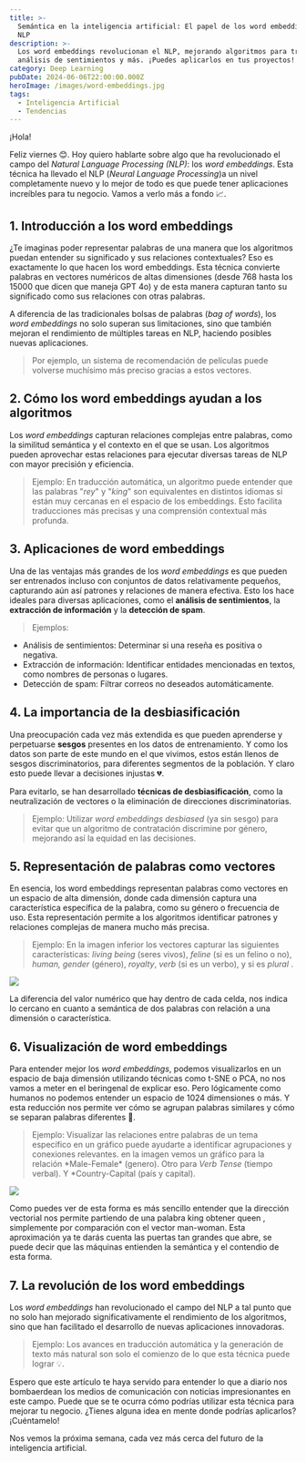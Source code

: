 ```yaml
---
title: >-
  Semántica en la inteligencia artificial: El papel de los word embeddings en
  NLP
description: >-
  Los word embeddings revolucionan el NLP, mejorando algoritmos para traducción,
  análisis de sentimientos y más. ¡Puedes aplicarlos en tus proyectos!
category: Deep Learning
pubDate: 2024-06-06T22:00:00.000Z
heroImage: /images/word-embeddings.jpg
tags:
  - Inteligencia Artificial
  - Tendencias
---
```


¡Hola!

Feliz viernes 😊. Hoy quiero hablarte sobre algo que ha revolucionado el campo del *Natural Language Processing (NLP)*: los *word embeddings*. Esta técnica ha llevado el NLP (*Neural Language Processing*)a un nivel completamente nuevo y lo mejor de todo es que puede tener aplicaciones increíbles para tu negocio. Vamos a verlo más a fondo 📈.

## **1. Introducción a los word embeddings**

¿Te imaginas poder representar palabras de una manera que los algoritmos puedan entender su significado y sus relaciones contextuales? Eso es exactamente lo que hacen los word embeddings. Esta técnica convierte palabras en vectores numéricos de altas dimensiones (desde 768 hasta los 15000 que dicen que maneja GPT 4o) y de esta manera capturan tanto su significado como sus relaciones con otras palabras.

A diferencia de las tradicionales bolsas de palabras (*bag of words*), los *word embeddings* no solo superan sus limitaciones, sino que también mejoran el rendimiento de múltiples tareas en NLP, haciendo posibles nuevas aplicaciones.

> Por ejemplo, un sistema de recomendación de películas puede volverse muchísimo más preciso gracias a estos vectores.

## **2. Cómo los word embeddings ayudan a los algoritmos**

Los *word embeddings* capturan relaciones complejas entre palabras, como la similitud semántica y el contexto en el que se usan. Los algoritmos pueden aprovechar estas relaciones para ejecutar diversas tareas de NLP con mayor precisión y eficiencia.

> Ejemplo: En traducción automática, un algoritmo puede entender que las palabras "*rey*" y "*king*" son equivalentes en distintos idiomas si están muy cercanas en el espacio de los embeddings. Esto facilita traducciones más precisas y una comprensión contextual más profunda.

## **3. Aplicaciones de word embeddings**

Una de las ventajas más grandes de los *word embeddings* es que pueden ser entrenados incluso con conjuntos de datos relativamente pequeños, capturando aún así patrones y relaciones de manera efectiva. Esto los hace ideales para diversas aplicaciones, como el **análisis de sentimientos**, la **extracción de información** y la **detección de spam**.

> Ejemplos:

* Análisis de sentimientos: Determinar si una reseña es positiva o negativa.
* Extracción de información: Identificar entidades mencionadas en textos, como nombres de personas o lugares.
* Detección de spam: Filtrar correos no deseados automáticamente.

## **4. La importancia de la desbiasificación**

Una preocupación cada vez más extendida es que pueden aprenderse y perpetuarse **sesgos** presentes en los datos de entrenamiento. Y como los datos son parte de este mundo en el que vivimos, estos están llenos de sesgos discriminatorios, para diferentes segmentos de la población. Y claro esto puede llevar a decisiones injustas 💔.

Para evitarlo, se han desarrollado **técnicas de desbiasificación**, como la neutralización de vectores o la eliminación de direcciones discriminatorias.

> Ejemplo: Utilizar *word embeddings* *desbiased* (ya sin sesgo) para evitar que un algoritmo de contratación discrimine por género, mejorando así la equidad en las decisiones.

## **5. Representación de palabras como vectores**

En esencia, los word embeddings representan palabras como vectores en un espacio de alta dimensión, donde cada dimensión captura una característica específica de la palabra, como su género o frecuencia de uso. Esta representación permite a los algoritmos identificar patrones y relaciones complejas de manera mucho más precisa.

> Ejemplo: En la imagen inferior los vectores capturar las siguientes características: *living being* (seres vivos), *feline* (si es un felino o no), *human, gender* (género), *royalty*, *verb* (si es un verbo), y si es *plural* .

![](/images/word--embeddings2.png)

La diferencia del valor numérico que hay dentro de cada celda, nos indica lo cercano en cuanto a semántica de dos palabras con relación a una dimensión o característica.

## **6. Visualización de word embeddings**

Para entender mejor los *word embeddings*, podemos visualizarlos en un espacio de baja dimensión utilizando técnicas como t-SNE o PCA, no nos vamos a meter en el beringenal de explicar eso. Pero lógicamente como humanos no podemos entender un espacio de 1024 dimensiones o más. Y esta reducción nos permite ver cómo se agrupan palabras similares y cómo se separan palabras diferentes 🧩.

> Ejemplo: Visualizar las relaciones entre palabras de un tema específico en un gráfico puede ayudarte a identificar agrupaciones y conexiones relevantes. en la imagen vemos un gráfico para la relación \*Male-Female\* (genero). Otro para *Verb Tense* (tiempo verbal). Y \*Country-Capital (país y capital).

![](/images/word-embeddings3.jpg)

Como puedes ver de esta forma es más sencillo entender que la dirección vectorial nos permite partiendo de una palabra king obtener queen , simplemente por comparación con el vector man-woman. Esta aproximación ya te darás cuenta las puertas tan grandes que abre, se puede decir que las máquinas entienden la semántica y el contendio de esta forma.

## **7. La revolución de los word embeddings**

Los *word embeddings* han revolucionado el campo del NLP a tal punto que no solo han mejorado significativamente el rendimiento de los algoritmos, sino que han facilitado el desarrollo de nuevas aplicaciones innovadoras.

> Ejemplo: Los avances en traducción automática y la generación de texto más natural son solo el comienzo de lo que esta técnica puede lograr 💡.

Espero que este artículo te haya servido para entender lo que a diario nos bombaerdean los medios de comunicación con noticias impresionantes en este campo. Puede que se te ocurra cómo podrías utilizar esta técnica para mejorar tu negocio. ¿Tienes alguna idea en mente donde podrías aplicarlos?¡Cuéntamelo!

Nos vemos la próxima semana, cada vez más cerca del futuro de la inteligencia artificial.
